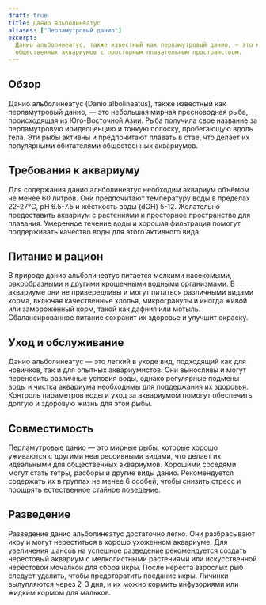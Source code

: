 ```yaml
---
draft: true
title: Данио альболинеатус
aliases: ["Перламутровый данио"]
excerpt:
  Данио альболинеатус, также известный как перламутровый данио, — это мирная и яркая рыба, идеально подходящая для
  общественных аквариумов с просторным плавательным пространством.
---
```


## Обзор

Данио альболинеатус (Danio albolineatus), также известный как перламутровый данио, — это небольшая мирная пресноводная
рыба, происходящая из Юго-Восточной Азии. Рыба получила свое название за перламутровую иридесценцию и тонкую полоску,
пробегающую вдоль тела. Эти рыбы активны и предпочитают плавать в стае, что делает их популярными обитателями
общественных аквариумов.

## Требования к аквариуму

Для содержания данио альболинеатус необходим аквариум объёмом не менее 60 литров. Они предпочитают температуру воды в
пределах 22-27°C, pH 6.5-7.5 и жёсткость воды (dGH) 5-12. Желательно предоставить аквариум с растениями и просторное
пространство для плавания. Умеренное течение воды и хорошая фильтрация помогут поддерживать качество воды для этого
активного вида.

## Питание и рацион

В природе данио альболинеатус питается мелкими насекомыми, ракообразными и другими крошечными водными организмами. В
аквариуме они не привередливы и могут питаться различными видами корма, включая качественные хлопья, микрогранулы и
иногда живой или замороженный корм, такой как дафния или мотыль. Сбалансированное питание сохранит их здоровье и улучшит
окраску.

## Уход и обслуживание

Данио альболинеатус — это легкий в уходе вид, подходящий как для новичков, так и для опытных аквариумистов. Они
выносливы и могут переносить различные условия воды, однако регулярные подмены воды и чистка аквариума необходимы для
поддержания их здоровья. Контроль параметров воды и уход за аквариумом помогут обеспечить долгую и здоровую жизнь для
этой рыбы.

## Совместимость

Перламутровые данио — это мирные рыбы, которые хорошо уживаются с другими неагрессивными видами, что делает их
идеальными для общественных аквариумов. Хорошими соседями могут стать тетры, расборы и другие виды данио. Рекомендуется
содержать их в группах не менее 6 особей, чтобы снизить стресс и поощрять естественное стайное поведение.

## Разведение

Разведение данио альболинеатус достаточно легко. Они разбрасывают икру и могут нереститься в хорошо ухоженном аквариуме.
Для увеличения шансов на успешное разведение рекомендуется создать нерестовый аквариум с мелколистными растениями или
искусственной нерестовой мочалкой для сбора икры. После нереста взрослых рыб следует удалить, чтобы предотвратить
поедание икры. Личинки вылупляются через 2-3 дня, и их можно кормить инфузориями или жидким кормом для мальков.
